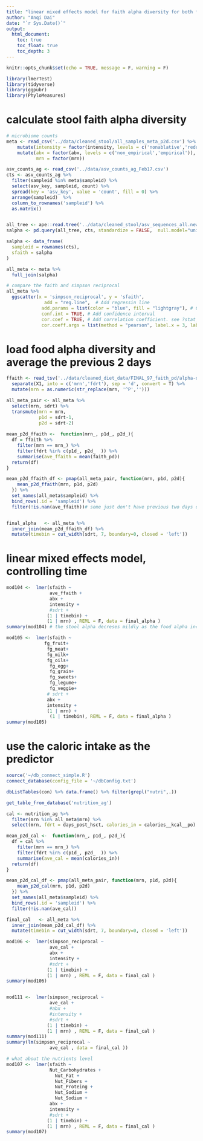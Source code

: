 ```yaml
---
title: "linear mixed effects model for faith alpha diversity for both food and stool"
author: "Anqi Dai"
date: "`r Sys.Date()`"
output:
  html_document:
    toc: true
    toc_float: true
    toc_depth: 3
---
```


```r
knitr::opts_chunk$set(echo = TRUE, message = F, warning = F)
```

```r
library(lmerTest)
library(tidyverse)
library(ggpubr)
library(PhyloMeasures)
```

# calculate stool faith alpha diversity

```r
# microbiome counts 
meta <- read_csv('../data/cleaned_stool/all_samples_meta_p2d.csv') %>% 
    mutate(intensity = factor(intensity, levels = c('nonablative','reduced','ablative'))) %>% 
    mutate(abx = factor(abx, levels = c('non_empirical','empirical')),
           mrn = factor(mrn))

asv_counts_ag <- read_csv('../data/asv_counts_ag_Feb17.csv')
cts <- asv_counts_ag %>% 
  filter(sampleid %in% meta$sampleid) %>% 
  select(asv_key, sampleid, count) %>% 
  spread(key = 'asv_key', value = 'count', fill = 0) %>% 
  arrange(sampleid)  %>% 
  column_to_rownames('sampleid') %>% 
  as.matrix()


all_tree <- ape::read.tree('../data/cleaned_stool/asv_sequences_all.newick')
salpha <- pd.query(all_tree, cts, standardize = FALSE,  null.model="uniform", reps=1000)

salpha <- data_frame(
  sampleid = rownames(cts),
  sfaith = salpha
)

all_meta <- meta %>% 
  full_join(salpha)
```

```r
# compare the faith and simpson reciprocal
all_meta %>% 
  ggscatter(x = 'simpson_reciprocal', y = 'sfaith',
              add = "reg.line",  # Add regressin line
             add.params = list(color = "blue", fill = "lightgray"), # Customize reg. line
             conf.int = TRUE, # Add confidence interval
             cor.coef = TRUE, # Add correlation coefficient. see ?stat_cor
             cor.coeff.args = list(method = "pearson", label.x = 3, label.sep = "\n"))
```


# load food alpha diversity and average the previous 2 days

```r
ffaith <- read_tsv('../data/cleaned_diet_data/FINAL_97_faith_pd/alpha-diversity.tsv', col_types = 'cd') %>% 
  separate(X1, into = c('mrn','fdrt'), sep = 'd', convert = T) %>% 
  mutate(mrn = as.numeric(str_replace(mrn, '^P','')))

all_meta_pair <- all_meta %>%  
  select(mrn, sdrt) %>% 
  transmute(mrn = mrn,
            p1d = sdrt-1,
            p2d = sdrt-2) 
 
mean_p2d_ffaith <-  function(mrn_, p1d_, p2d_){
  df = ffaith %>% 
    filter(mrn == mrn_) %>% 
    filter(fdrt %in% c(p1d_, p2d_  )) %>% 
    summarise(ave_ffaith = mean(faith_pd))
  return(df)
}

mean_p2d_ffaith_df <- pmap(all_meta_pair, function(mrn, p1d, p2d){
    mean_p2d_ffaith(mrn, p1d, p2d)
  }) %>% 
  set_names(all_meta$sampleid) %>% 
  bind_rows(.id = 'sampleid') %>% 
  filter(!is.nan(ave_ffaith))# some just don't have previous two days data so remove


final_alpha   <- all_meta %>% 
  inner_join(mean_p2d_ffaith_df) %>% 
  mutate(timebin = cut_width(sdrt, 7, boundary=0, closed = 'left')) 
```

# linear mixed effects model, controlling time

```r
mod104 <-  lmer(sfaith ~ 
                ave_ffaith +
                abx +
                intensity +
                #sdrt +
               (1 | timebin) +
               (1 | mrn) , REML = F, data = final_alpha )
summary(mod104) # the stool alpha decreses mildly as the food alpha increases???
```
```r
mod105 <-  lmer(sfaith ~ 
              fg_fruit+
               fg_meat+
               fg_milk+
               fg_oils+
                fg_egg+ 
                fg_grain+
                fg_sweets+
                fg_legume+
                fg_veggie+
               # sdrt +
               abx + 
               intensity + 
               (1 | mrn) +
                (1 | timebin), REML = F, data = final_alpha )
summary(mod105)
```

# use the caloric intake as the predictor

```r
source('~/db_connect_simple.R')
connect_database(config_file = '~/dbConfig.txt')

dbListTables(con) %>% data.frame() %>% filter(grepl("nutri",.))

get_table_from_database('nutrition_ag')

cal <- nutrition_ag %>% 
  filter(mrn %in% all_meta$mrn) %>% 
  select(mrn, fdrt = days_post_hsct, calories_in = calories__kcal__po)
```

```r
mean_p2d_cal <-  function(mrn_, p1d_, p2d_){
  df = cal %>% 
    filter(mrn == mrn_) %>% 
    filter(fdrt %in% c(p1d_, p2d_  )) %>% 
    summarise(ave_cal = mean(calories_in))
  return(df)
}

mean_p2d_cal_df <- pmap(all_meta_pair, function(mrn, p1d, p2d){
    mean_p2d_cal(mrn, p1d, p2d)
  }) %>% 
  set_names(all_meta$sampleid) %>% 
  bind_rows(.id = 'sampleid') %>% 
  filter(!is.nan(ave_cal))

final_cal   <- all_meta %>% 
  inner_join(mean_p2d_cal_df) %>% 
  mutate(timebin = cut_width(sdrt, 7, boundary=0, closed = 'left')) 
```

```r
mod106 <-  lmer(simpson_reciprocal ~ 
                ave_cal +
                abx +
                intensity +
                #sdrt +
               (1 | timebin) +
               (1 | mrn) , REML = F, data = final_cal )
summary(mod106)


mod111 <-  lmer(simpson_reciprocal ~ 
                ave_cal +
                #abx +
                #intensity +
                #sdrt +
               (1 | timebin) +
               (1 | mrn) , REML = F, data = final_cal )
summary(mod111)
summary(lm(simpson_reciprocal ~ 
                ave_cal , data = final_cal ))
```

```r
# what about the nutrients level
mod107 <-  lmer(sfaith ~ 
                Nut_Carbohydrates +
                  Nut_Fat +
                  Nut_Fibers +
                  Nut_Proteing +
                  Nut_Sodium +
                  Nut_Sodium +
                abx +
                intensity +
                #sdrt +
               (1 | timebin) +
               (1 | mrn) , REML = F, data = final_cal )
summary(mod107)
```

